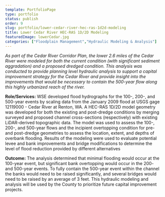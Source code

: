 ```yaml
---
template: PortfolioPage
type: portfolio
status: publish
order: 9
slug: portfolio/lower-cedar-river-hec-ras-1d2d-modeling
title: Lower Cedar River HEC-RAS 1D/2D Modeling
featuredImage: lowerCedar.jpg
categories: ["Floodplain Management","Hydraulic Modeling & Analysis"]
---
```


_As part of the Cedar River Corridor Plan, the lower 2.6 miles of the Cedar River were modeled for both the current condition (with significant sediment aggradation) and a proposed dredged condition. This analysis was conducted to provide planning level hydraulic analysis to support a capital improvement strategy for the Cedar River and provide insight into the improvements that would be necessary to contain the 500-year flow along this highly urbanized reach of the river._  
  
**Role/Services:** WSE developed flood hydrographs for the 100-, 200-, and 500-year events by scaling data from the January 2009 flood at USGS gage 12119000 - Cedar River at Renton, WA. A HEC-RAS 1D/2D model geometry was developed for both the existing and post-dredge conditions by merging surveyed and proposed channel cross-sections (respectively) with existing LiDAR-derived topographic data. The model was used to assess the 100-, 200-, and 500-year flows and the incipient overtopping condition for pre- and post-dredge geometries to assess the location, extent, and depths of overbank flooding. Results of the modeling were used to evaluate potential levee and bank improvements and bridge modifications to determine the level of flood reduction provided by different alternatives  
  
**Outcome:** The analysis determined that minimal flooding would occur at the 100-year event, but significant bank overtopping would occur in the 200- and 500-year events. To fully contain the 500-year event within the channel the banks would need to be raised significantly, and several bridges would need to be raised by an average of 3 feet. This hydraulic modeling and analysis will be used by the County to prioritize future capital improvement projects.